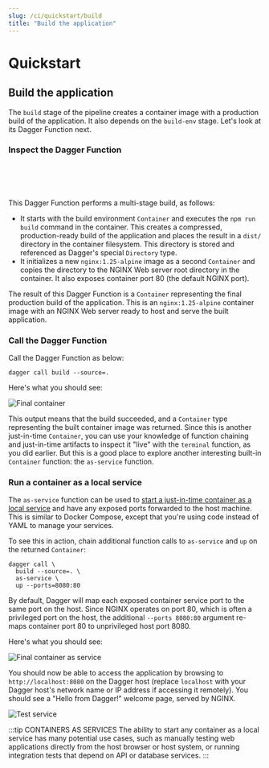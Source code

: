 ```yaml
---
slug: /ci/quickstart/build
title: "Build the application"
---
```


# Quickstart

## Build the application

The `build` stage of the pipeline creates a container image with a production build of the application. It also depends on the `build-env` stage. Let's look at its Dagger Function next.

### Inspect the Dagger Function

<Tabs groupId="language">
<TabItem value="Go">

```go file=./snippets/build/go/main.go
```

</TabItem>
<TabItem value="Python">

```python file=./snippets/build/python/__init__.py
```

</TabItem>
<TabItem value="TypeScript">

```typescript file=./snippets/build/typescript/index.ts
```

</TabItem>
<TabItem value="PHP">

```php file=./snippets/build/php/src/HelloDagger.php
```

</TabItem>
<TabItem value="Java">

```java file=./snippets/build/java/src/main/java/io/dagger/modules/hellodagger/HelloDagger.java
```

</TabItem>
</Tabs>


This Dagger Function performs a multi-stage build, as follows:

- It starts with the build environment `Container` and executes the `npm run build` command in the container. This creates a compressed, production-ready build of the application and places the result in a `dist/` directory in the container filesystem. This directory is stored and referenced as Dagger's special `Directory` type.
- It initializes a new `nginx:1.25-alpine` image as a second `Container` and copies the directory to the NGINX Web server root directory in the container. It also exposes container port 80 (the default NGINX port).

The result of this Dagger Function is a `Container` representing the final production build of the application. This is an `nginx:1.25-alpine` container image with an NGINX Web server ready to host and serve the built application.

### Call the Dagger Function

Call the Dagger Function as below:

```shell
dagger call build --source=.
```

Here's what you should see:

![Final container](/img/current_docs/quickstart/build.gif)

This output means that the build succeeded, and a `Container` type representing the built container image was returned. Since this is another just-in-time `Container`, you can use your knowledge of function chaining and just-in-time artifacts to inspect it "live" with the `terminal` function, as you did earlier. But this is a good place to explore another interesting built-in `Container` function: the `as-service` function.

### Run a container as a local service

The `as-service` function can be used to [start a just-in-time container as a local service](../../features/services.mdx) and have any exposed ports forwarded to the host machine. This is similar to Docker Compose, except that you're using code instead of YAML to manage your services.

To see this in action, chain additional function calls to `as-service` and `up` on the returned `Container`:

```shell
dagger call \
  build --source=. \
  as-service \
  up --ports=8080:80
```

By default, Dagger will map each exposed container service port to the same port on the host. Since NGINX operates on port 80, which is often a privileged port on the host, the additional `--ports 8080:80` argument re-maps container port 80 to unprivileged host port 8080.

Here's what you should see:

![Final container as service](/img/current_docs/quickstart/build-service.gif)

You should now be able to access the application by browsing to `http://localhost:8080` on the Dagger host (replace `localhost` with your Dagger host's network name or IP address if accessing it remotely). You should see a "Hello from Dagger!" welcome page, served by NGINX.

![Test service](/img/current_docs/quickstart/curl.gif)

:::tip CONTAINERS AS SERVICES
The ability to start any container as a local service has many potential use cases, such as manually testing web applications directly from the host browser or host system, or running integration tests that depend on API or database services.
:::
